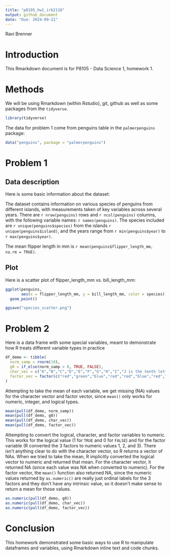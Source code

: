 ```yaml
---
title: "p8105_hw1_irb2118"
output: github_document
date: "Due: 2024-09-21"
---
```

Ravi Brenner

# Introduction

This Rmarkdown document is for P8105 - Data Science 1, homework 1.

# Methods

We will be using Rmarkdown (within Rstudio), git, github as well as some packages from the `tidyverse`.

```r
library(tidyverse)
```

The data for problem 1 come from penguins table in the `palmerpenguins` package:

```r
data("penguins", package = "palmerpenguins")
```

# Problem 1

## Data description
Here is some basic information about the dataset:

The dataset contains information on various species of penguins from different islands, with measurements taken of key variables across several years. There are `r nrow(penguins)` rows and `r ncol(penguins)` columns, with the following variable names:
`r names(penguins)`. The species included are `r unique(penguins$species)` from the islands `r unique(penguins$island)`, and the years range from `r min(penguins$year)` to `r max(penguins$year)`.

The mean flipper length in mm is `r mean(penguins$flipper_length_mm, na.rm = TRUE)`.

## Plot
Here is a scatter plot of flipper_length_mm vs. bill_length_mm:
```r
ggplot(penguins,
       aes(x = flipper_length_mm, y = bill_length_mm, color = species)) +
  geom_point()

ggsave("species_scatter.png")
```

# Problem 2
Here is a data frame with some special variables, meant to demonstrate how R treats different variable types in practice
```r
df_demo <- tibble(
  norm_samp = rnorm(10),
  g0 = if_else(norm_samp > 0, TRUE, FALSE),
  char_vec = c("A","B","C","D","E","F","G","H","I","J is the tenth letter"),
  factor_vec = factor(c("red","green","blue","red","red","blue","red","green","blue","blue"))
)
```

Attempting to take the mean of each variable, we get missing (NA) values for the character vector and factor vector, since  `mean()` only works for numeric, integer, and logical types.
```r
mean(pull(df_demo, norm_samp))
mean(pull(df_demo, g0))
mean(pull(df_demo, char_vec))
mean(pull(df_demo, factor_vec))
```

Attempting to convert the logical, character, and factor variables to numeric. This  works for the logical value (1 for `TRUE` and 0 for `FALSE`) and for the factor variable (R converted the 3 factors to numeric values 1, 2, and 3). There isn't anything clear to do with the character vector, so R returns a vector of NAs. When we tried to take the mean, R implicitly converted the logical vector to numeric and returned that mean. For the character vector, it returned NA (since each value was NA when converted to numeric). For the factor vector, the `mean()` function also returned NA, since the numeric values returned by `as.numeric()` are really just ordinal labels for the 3 factors and they don't have any intrinsic value, so it doesn't make sense to return a mean for those values.
```r
as.numeric(pull(df_demo, g0))
as.numeric(pull(df_demo, char_vec))
as.numeric(pull(df_demo, factor_vec))
```

# Conclusion
This homework demonstrated some basic ways to use R to manipulate dataframes and variables, using Rmarkdown inline text and code chunks.






